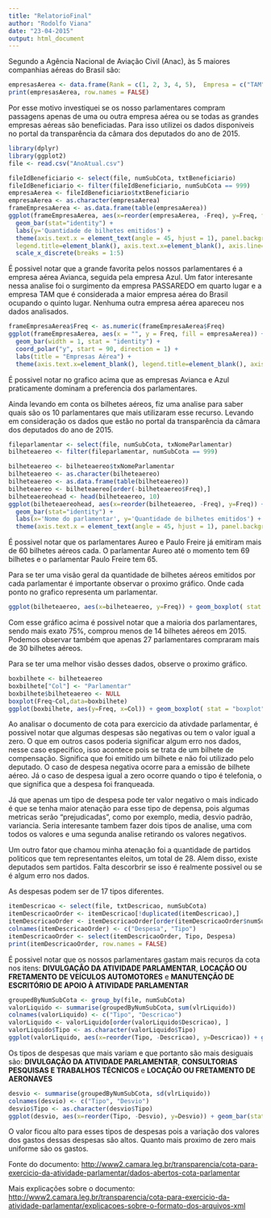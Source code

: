 ```yaml
---
title: "RelatorioFinal"
author: "Rodolfo Viana"
date: "23-04-2015"
output: html_document
---
```

Segundo a Agência Nacional de Aviação Civil (Anac), às 5 maiores companhias aéreas do Brasil são: 

```r
empresasAerea <- data.frame(Rank = c(1, 2, 3, 4, 5),  Empresa = c("TAM", "GOL", "Azul", "Avianca Brasil", "Trip"))
print(empresasAerea, row.names = FALSE)
```

Por esse motivo investiquei se os nosso parlamentares compram passagens apenas de uma ou outra empresa aérea ou se todas as grandes empresas aéreas são beneficiadas. 
Para isso utilizei os dados disponiveis no portal da transparência da câmara dos deputados do ano de 2015. 

```r
library(dplyr)
library(ggplot2)
file <- read.csv("AnoAtual.csv")

fileIdBeneficiario <- select(file, numSubCota, txtBeneficiario)
fileIdBeneficiario <- filter(fileIdBeneficiario, numSubCota == 999)
empresaAerea <- fileIdBeneficiario$txtBeneficiario
empresaAerea <- as.character(empresaAerea)
frameEmpresaAerea <- as.data.frame(table(empresaAerea))
ggplot(frameEmpresaAerea, aes(x=reorder(empresaAerea, -Freq), y=Freq, fill = empresaAerea)) + 
  geom_bar(stat="identity") + 
  labs(y='Quantidade de bilhetes emitidos') + 
  theme(axis.text.x = element_text(angle = 45, hjust = 1), panel.background=element_blank(),  
  legend.title=element_blank(), axis.text.x=element_blank(), axis.line=element_blank(), axis.title.x=element_blank(), axis.ticks=element_blank()) + 
  scale_x_discrete(breaks = 1:5) 
```

É possivel notar que a grande favorita pelos nossos parlamentares é a empresa aérea Avianca, seguida pela empresa Azul. Um fator interesante nessa analise foi o surgimento da empresa PASSAREDO em quarto lugar e a empresa TAM que é considerada a maior empresa aérea do Brasil ocupando o quinto lugar. Nenhuma outra empresa aérea apareceu nos dados analisados. 

```r

frameEmpresaAerea$Freq <- as.numeric(frameEmpresaAerea$Freq)
ggplot(frameEmpresaAerea, aes(x = "", y = Freq, fill = empresaAerea)) +
  geom_bar(width = 1, stat = "identity") +
  coord_polar("y", start = 90, direction = 1) +
  labs(title = "Empresas Aérea") +
  theme(axis.text.x=element_blank(), legend.title=element_blank(), axis.title.x=element_blank(), axis.title.y=element_blank(), panel.background=element_blank())

```

É possivel notar no grafico acima que as empresas Avianca e Azul praticamente dominam a preferencia dos parlamentares.


Ainda levando em conta os bilhetes aéreos, fiz uma analise para saber quais são os 10 parlamentares que mais utilizaram esse recurso. Levando em consideração os dados que estão no portal da transparência da câmara dos deputados do ano de 2015.

```r
fileparlamentar <- select(file, numSubCota, txNomeParlamentar)
bilheteaereo <- filter(fileparlamentar, numSubCota == 999)

bilheteaereo <- bilheteaereo$txNomeParlamentar
bilheteaereo <- as.character(bilheteaereo)
bilheteaereo <- as.data.frame(table(bilheteaereo))
bilheteaereo <- bilheteaereo[order(-bilheteaereo$Freq),] 
bilheteaereohead <- head(bilheteaereo, 10)
ggplot(bilheteaereohead, aes(x=reorder(bilheteaereo, -Freq), y=Freq)) + 
  geom_bar(stat="identity") + 
  labs(x='Nome do parlamentar', y='Quantidade de bilhetes emitidos') + 
  theme(axis.text.x = element_text(angle = 45, hjust = 1), panel.background=element_blank())
```

É possivel notar que os parlamentares Aureo e Paulo Freire já emitiram mais de 60 bilhetes aéreos cada. O parlamentar Aureo até o momento tem 69 bilhetes e o parlamentar Paulo Freire tem 65.

Para se ter uma visão geral da quantidade de bilhetes aéreos emitidos por cada parlamentar é importante observar o proximo gráfico. Onde cada ponto no grafico representa um parlamentar. 

```r
ggplot(bilheteaereo, aes(x=bilheteaereo, y=Freq)) + geom_boxplot( stat = "boxplot")
```

Com esse gráfico acima é possivel notar que a maioria dos parlamentares, sendo mais exato 75%, comprou menos de 14 bilhetes aéreos em 2015.  Podemos observar também que apenas 27 parlamentares compraram mais de 30 bilhetes aéreos. 


Para se ter uma melhor visão desses dados, observe o proximo gráfico. 


```r
boxbilhete <- bilheteaereo
boxbilhete["Col"] <- "Parlamentar"
boxbilhete$bilheteaereo <- NULL
boxplot(Freq~Col,data=boxbilhete)
ggplot(boxbilhete, aes(y=Freq, x=Col)) + geom_boxplot( stat = "boxplot")
```




Ao analisar o documento de cota para exercicio da ativdade parlamentar, é possivel notar que algumas despesas são negativas ou tem o valor igual a zero. O que em outros casos poderia significar algum erro nos dados, nesse caso especifico, isso acontece pois se trata de um bilhete de compensação. Significa que foi emitido um bilhete e não foi utilizado pelo deputado. 
O caso de despesa negativa ocorre para a emissão de bilhete aéreo. Já o caso de despesa igual a zero ocorre quando o tipo é telefonia, o que significa que a despesa foi franqueada. 

Já que apenas um tipo de despesa pode ter valor negativo o mais indicado é que se tenha maior atenação para esse tipo de depensa, pois algumas metricas serão "prejudicadas", como por exemplo, media, desvio padrão, variancia. Seria interesante tambem fazer dois tipos de analise, uma com todos os valores e uma segunda analise retirando os valores negativos. 

Um outro fator que chamou minha atenação foi a quantidade de partidos politicos que tem representantes eleitos, um total de 28. Alem disso, existe deputados sem partidos. Falta descorbrir se isso é realmente possivel ou se é algum erro nos dados. 

As despesas podem ser de 17 tipos diferentes. 
```r
itemDescricao <- select(file, txtDescricao, numSubCota)
itemDescricaoOrder <- itemDescricao[!duplicated(itemDescricao),]
itemDescricaoOrder <- itemDescricaoOrder[order(itemDescricaoOrder$numSubCota), ]
colnames(itemDescricaoOrder) <- c("Despesa", "Tipo")
itemDescricaoOrder <- select(itemDescricaoOrder, Tipo, Despesa)
print(itemDescricaoOrder, row.names = FALSE)
```

É possivel notar que os nossos parlamentares gastam mais recuros da cota nos itens: **DIVULGAÇÃO DA ATIVIDADE PARLAMENTAR**, **LOCAÇÃO OU FRETAMENTO DE VEÍCULOS AUTOMOTORES** e **MANUTENÇÃO DE ESCRITÓRIO DE APOIO À ATIVIDADE PARLAMENTAR**

```r
groupedByNumSubCota <- group_by(file, numSubCota)
valorLiquido <- summarise(groupedByNumSubCota, sum(vlrLiquido))
colnames(valorLiquido) <- c("Tipo", "Descricao")
valorLiquido <- valorLiquido[order(valorLiquido$Descricao), ]
valorLiquido$Tipo <- as.character(valorLiquido$Tipo)
ggplot(valorLiquido, aes(x=reorder(Tipo, -Descricao), y=Descricao)) + geom_bar(stat = "identity") + labs(x='Tipo da Despesa', y='Valor dos Gastos em Reais')
```


Os tipos de despesas que mais variam e que portanto são mais desiguais são: **DIVULGAÇÃO DA ATIVIDADE PARLAMENTAR**, **CONSULTORIAS  PESQUISAS E TRABALHOS TÉCNICOS** e **LOCAÇÃO OU FRETAMENTO DE AERONAVES** 

```r
desvio <- summarise(groupedByNumSubCota, sd(vlrLiquido))
colnames(desvio) <- c("Tipo", "Desvio")
desvio$Tipo <- as.character(desvio$Tipo)
ggplot(desvio, aes(x=reorder(Tipo, -Desvio), y=Desvio)) + geom_bar(stat = "identity") + labs(x='Tipo da Despesa', y='Variação em reais')  
```

O valor ficou alto para esses tipos de despesas pois a variação dos valores dos gastos dessas despesas são altos. Quanto mais proximo de zero mais uniforme são os gastos.


Fonte do documento:
<http://www2.camara.leg.br/transparencia/cota-para-exercicio-da-atividade-parlamentar/dados-abertos-cota-parlamentar>

Mais explicações sobre o documento:
<http://www2.camara.leg.br/transparencia/cota-para-exercicio-da-atividade-parlamentar/explicacoes-sobre-o-formato-dos-arquivos-xml>